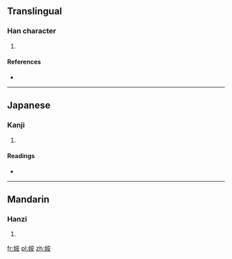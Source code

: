 ==Translingual==

===Han character===
{{Han char|rn=38|rad=女|as=06|sn=9|four=4344<sub>2</sub>|canj=女十女 (VJV)|ids=⿰[[女]][[安]]}}

# {{defn|Han|sort=女06}}

====References====
* {{Han ref|kx=0261.010|dkj=06236|dj=0527.060|hdz=21048.050|uh=59F2|ud=23026|bh=CE6D|bd=52845}}

----

==Japanese==

===Kanji===
{{ja-kanji|grade=|rs=女06}}

# {{defn|lang=ja|sort=女06}}

====Readings====
* {{ja-readings|on=[[あん]] (an), [[えん]] (en)|kun=[[あざな]] (azana)}}

----

==Mandarin==

===Hanzi===
{{cmn-hanzi|pin=[[yàn]] ([[yan4]])|wg=yen<sup>4</sup>}}

# {{defn|lang=cmn|sort=女06}}

[[fr:姲]]
[[pl:姲]]
[[zh:姲]]